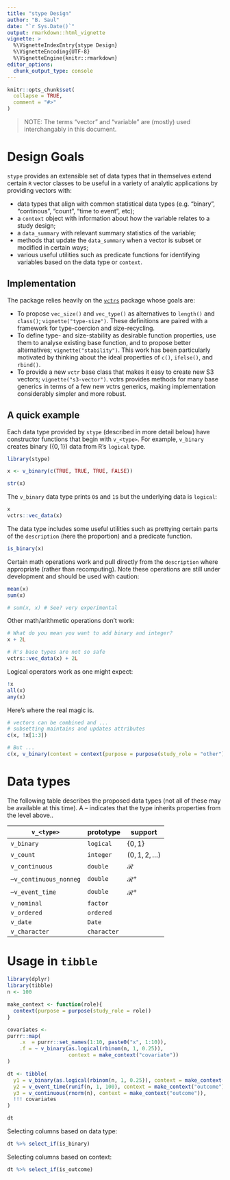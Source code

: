 ```yaml
---
title: "stype Design"
author: "B. Saul"
date: "`r Sys.Date()`"
output: rmarkdown::html_vignette
vignette: >
  %\VignetteIndexEntry{stype Design}
  %\VignetteEncoding{UTF-8}
  %\VignetteEngine{knitr::rmarkdown}
editor_options: 
  chunk_output_type: console
---
```


```r
knitr::opts_chunk$set(
  collapse = TRUE,
  comment = "#>"
)
```

> NOTE: The terms "vector" and "variable" are (mostly) used interchangably in this document.

# Design Goals

`stype` provides an extensible set of data types that in themselves extend certain `R` vector classes to be useful in a variety of analytic applications by providing vectors with:

   * data types that align with common statistical data types (e.g. "binary", "continous", "count", "time to event", etc);
   * a `context` object with information about how the variable relates to a study design;
   * a `data_summary` with relevant summary statistics of the variable;
   * methods that update the `data_summary` when a vector is subset or modified in certain ways;
   * various useful utilities such as predicate functions for identifying variables based on the data type or `context`.
   
## Implementation

The package relies heavily on the [`vctrs`](https://vctrs.r-lib.org/index.html) package whose goals are:

* To propose `vec_size()` and `vec_type()` as alternatives to `length()` and `class()`; `vignette("type-size")`. These definitions are paired with a framework for type-coercion and size-recycling.
* To define type- and size-stability as desirable function properties, use them to analyse existing base function, and to propose better alternatives; `vignette("stability")`. This work has been particularly motivated by thinking about the ideal properties of `c()`, `ifelse()`, and `rbind()`.
* To provide a new `vctr` base class that makes it easy to create new S3 vectors; `vignette("s3-vector")`. vctrs provides methods for many base generics in terms of a few new vctrs generics, making implementation considerably simpler and more robust.

## A quick example

Each data type provided by `stype` (described in more detail below) have constructor functions that begin with `v_<type>`. For example, `v_binary` creates binary ($\{0, 1\}$) data from R's `logical` type.

```r
library(stype)

x <- v_binary(c(TRUE, TRUE, TRUE, FALSE))

str(x)
```

The `v_binary` data type prints `0`s and `1`s but the underlying data is `logical`:

```r
x
vctrs::vec_data(x)
```

The data type includes some useful utilities such as prettying certain parts of the `description` (here the proportion) and a predicate function.

```r
is_binary(x)
```

Certain math operations work and pull directly from the `description` where appropriate (rather than recomputing). Note these operations are still under development and should be used with caution:
```r
mean(x)
sum(x)

# sum(x, x) # See? very experimental

```

Other math/arithmetic operations don't work:
```r
# What do you mean you want to add binary and integer?
x + 2L 

# R's base types are not so safe
vctrs::vec_data(x) + 2L
```

Logical operators work as one might expect: 

```r
!x
all(x)
any(x)
```

Here's where the real magic is. 

```r
# vectors can be combined and ...
# subsetting maintains and updates attributes
c(x, !x[1:3])

# But ...
c(x, v_binary(context = context(purpose = purpose(study_role = "other"))))

```

# Data types

The following table describes the proposed data types (not all of these may be available at this time). A -- indicates that the type inherits properties from the level above..

| `v_<type>`               | prototype    | support            | 
|--------------------------|--------------|--------------------|
| `v_binary`               | `logical`    | $\{0, 1\}$         |
| `v_count `               | `integer`    | $(0, 1, 2, \dots)$ |
| `v_continuous`           | `double`     | $\mathcal{R}$      |
| --`v_continuous_nonneg`  | `double`     | $\mathcal{R}^+$    |
| --`v_event_time`         | `double`     | $\mathcal{R}^+$    |
| `v_nominal        `      | `factor`     | |
| `v_ordered`              | `ordered`    | |
| `v_date`                 | `Date`       | |
| `v_character`            | `character`  | |

# Usage in `tibble`

```r
library(dplyr)
library(tibble)
n <- 100 

make_context <- function(role){
  context(purpose = purpose(study_role = role))
}

covariates <-
purrr::map(
    .x  = purrr::set_names(1:10, paste0("x", 1:10)), 
    .f = ~ v_binary(as.logical(rbinom(n, 1, 0.25)), 
                    context = make_context("covariate"))
)

dt <- tibble(
  y1 = v_binary(as.logical(rbinom(n, 1, 0.25)), context = make_context("outcome")),
  y2 = v_event_time(runif(n, 1, 100), context = make_context("outcome")),
  y3 = v_continuous(rnorm(n), context = make_context("outcome")),
  !!! covariates
)

dt
```

Selecting columns based on data type:

```r
dt %>% select_if(is_binary)
```

Selecting columns based on context:

```r
dt %>% select_if(is_outcome)
```

